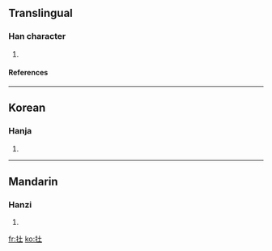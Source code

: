 ==Translingual==
===Han character===
{{Han char|rn=64|rad=手|as=03|sn=6|four=|canj=手土 (QG)}}
# {{defn|Han|sort=手03}}
====References====
{{Han ref|kx=0417.170|dkj=11792|dj=0764.100|hdz=31829.040|uh=6257|ud=25175}}
----
==Korean==
===Hanja===
{{ko-hanja|hangeul=재|eumhun=|rv=jae|mr=chae|y=cay}}
# {{defn|Korean}}
----
==Mandarin==
===Hanzi===
{{cmn-hanzi|pin=[[zài]] ([[zai4]])|wg=tsai<sup>4</sup>}}
# {{defn|Mandarin}}

[[fr:扗]]
[[ko:扗]]